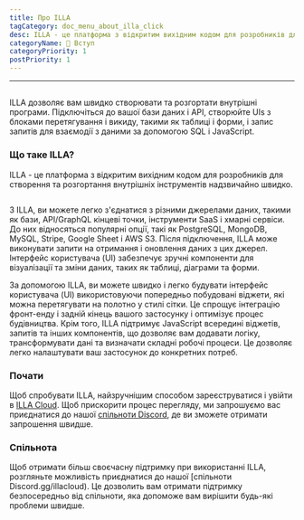 ```yaml
---
title: Про ILLA
tagCategory: doc_menu_about_illa_click
desc: ILLA - це платформа з відкритим вихідним кодом для розробників для створення та розгортання внутрішніх інструментів надзвичайно швидко.
categoryName: 👋 Вступ
categoryPriority: 1
postPriority: 1
---
```


* * *

## <Heading hidden>Про ILLA</Heading>

ILLA дозволяє вам швидко створювати та розгортати внутрішні програми. Підключіться до вашої бази даних і API, створюйте UIs з блоками перетягування і викиду, такими як таблиці і форми, і запис запитів для взаємодії з даними за допомогою SQL і JavaScript.

### Що таке ILLA?

ILLA - це платформа з відкритим вихідним кодом для розробників для створення та розгортання внутрішніх інструментів надзвичайно швидко.

<img
  src='https://cdn.illacloud.com/official-website/img/docs/introduction/about-illa-cloud.png'
  alt=""
/>

З ILLA, ви можете легко з'єднатися з різними джерелами даних, такими як бази, API/GraphQL кінцеві точки, інструменти SaaS і хмарні сервіси. До них відносяться популярні опції, такі як PostgreSQL, MongoDB, MySQL, Stripe, Google Sheet і AWS S3. Після підключення, ILLA може виконувати запити на отримання і оновлення даних з цих джерел. Інтерфейс користувача (UI) забезпечує зручні компоненти для візуалізації та зміни даних, таких як таблиці, діаграми та форми.

За допомогою ILLA, ви можете швидко і легко будувати інтерфейс користувача (UI) використовуючи попередньо побудовані віджети, які можна перетягувати на полотно у стилі сітки. Це спрощує інтеграцію фронт-енду і задній кінець вашого застосунку і оптимізує процес будівництва. Крім того, ILLA підтримує JavaScript всередині віджетів, запитів та інших компонентів, що дозволяє вам додавати логіку, трансформувати дані та визначати складні робочі процеси. Це дозволяє легко налаштувати ваш застосунок до конкретних потреб.

### Почати

Щоб спробувати ILLA, найзручнішим способом зареєструватися і увійти в [ILLA Cloud](https://cloud.illacloud.com/). 
Щоб прискорити процес перегляду, ми запрошуємо вас приєднатися до нашої [спільноти Discord](https://discord.gg/illacloud), де ви зможете отримати запрошення швидше.

### Спільнота

Щоб отримати більш своєчасну підтримку при використанні ILLA, розгляньте можливість приєднатися до нашої \[спільноти Discord.gg/illacloud). Це дозволить вам отримати підтримку безпосередньо від спільноти, яка допоможе вам вирішити будь-які проблеми швидше. 
